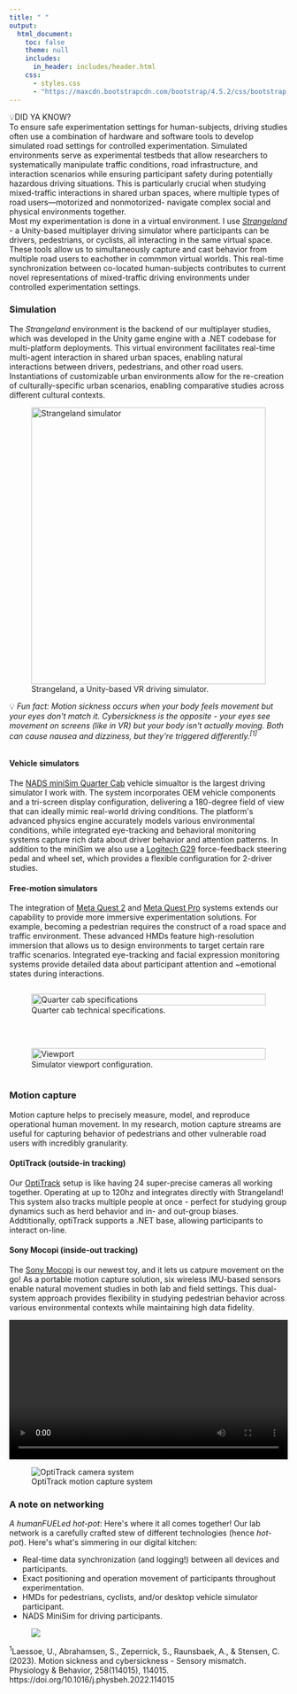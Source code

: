 ```yaml
---
title: " "
output:
  html_document:
    toc: false
    theme: null
    includes:
      in_header: includes/header.html
    css:
      - styles.css
      - "https://maxcdn.bootstrapcdn.com/bootstrap/4.5.2/css/bootstrap.min.css"
---
```


```{=html}
<div class="main-wrapper">
  <div class="content-wrapper">
    <!-- Introduction -->
    <section class="lab-section">
      <div class="intro-box">
        <div class="intro-box-title">
          <span class="emoji">💡</span>DID YA KNOW?
        </div>
        <div class="intro-box-content" style="--n:89;">
          To ensure safe experimentation settings for human-subjects, driving studies often use a combination of hardware and software tools to develop simulated road settings for controlled experimentation. Simulated environments serve as experimental testbeds that allow researchers to systematically manipulate traffic conditions, road infrastructure, and interaction scenarios while ensuring participant safety during potentially hazardous driving situations. This is particularly crucial when studying mixed-traffic interactions in shared urban spaces, where multiple types of road users—motorized and nonmotorized- navigate complex social and physical environments together.</div>
      </div>

    <div class="overview-text">
      Most my experimentation is done in a virtual environment. I use <a href="https://github.com/FAR-Lab/CrossCulturalDriving"><em>Strangeland</em></a> - a Unity-based multiplayer driving simulator where participants can be drivers, pedestrians, or cyclists, all interacting in the same virtual space. These tools allow us to simultaneously capture and cast behavior from multiple road users to eachother in commmon virtual worlds. This real-time synchronization between co-located human-subjects contributes to current novel representations of mixed-traffic driving environments under controlled experimentation settings.
    </div>
    </section>

    <!-- Simulators Section -->
    <section class="lab-section">
      <!-- First row: Simulation Environment with Strangeland image -->
      <div class="two-column-layout">
        <div class="content-column">
          <h3>Simulation</h3>
          <p>The <em>Strangeland</em> environment is the backend of our multiplayer studies, which was developed in the Unity game engine with a .NET codebase for multi-platform deployments. This virtual environment facilitates real-time multi-agent interaction in shared urban spaces, enabling natural interactions between drivers, pedestrians, and other road users. Instantiations of customizable urban environments allow for the re-creation of culturally-specific urban scenarios, enabling comparative studies across different cultural contexts.</p>
        </div>
        <div class="image-column">
          <figure>
            <img src="images/minisim-stock.jpeg" alt="Strangeland simulator" style="width: 100%; height: auto; max-height: 500px; object-fit: contain;">
            <figcaption class="image-caption">Strangeland, a Unity-based VR driving simulator.</figcaption>
          </figure>
        </div>
      </div>
      <div class="fun-note">︎💡<em> Fun fact: Motion sickness occurs when your body feels movement but your eyes don't match it. Cybersickness is the opposite - your eyes see movement on screens (like in VR) but your body isn't actually moving. Both can cause nausea and dizziness, but they're triggered differently.<sup>[1]</sup></em>
      </div>
      <!-- Second row: Vehicle and Free-motion simulators with stacked images -->
      <div class="two-column-layout" style="margin-top: 2rem;">
        <div class="content-column">
          <h4 id="veh-sim-header">Vehicle simulators</h4>
          <p>The <a href="https://dsri.uiowa.edu/minisim"> NADS miniSim Quarter Cab</a> vehicle simualtor is the largest driving simulator I work with. The system incorporates OEM vehicle components and a tri-screen display configuration, delivering a 180-degree field of view that can ideally mimic real-world driving conditions. The platform's advanced physics engine accurately models various environmental conditions, while integrated eye-tracking and behavioral monitoring systems capture rich data about driver behavior and attention patterns. In addition to the miniSim we also use a <a href="https://www.logitechg.com/en-us/products/driving/driving-force-racing-wheel.html?srsltid=AfmBOoryEslRt19bCjdeIB_mZbhCj2-IXkjB7EHYvGlUei3H0D2yZ7et"> Logitech G29</a> <em></em> force-feedback steering pedal and wheel set, which provides a flexible configuration for 2-driver studies.</p>
    
          <h4 id="free-sim-header">Free-motion simulators</h4>
          <p>The integration of <a href="https://www.meta.com/quest/products/quest-2/?srsltid=AfmBOoouxT45H6qu0Ke8vjGBRk9JPxnHfb89alTFlnZJIBIDoSqmn3Bx"> Meta Quest 2</a> and <a href="https://www.meta.com/quest/quest-pro/"> Meta Quest Pro</a> systems extends our capability to provide more immersive experimentation solutions. For example, becoming a pedestrian requires the construct of a road space and traffic environment. These advanced HMDs feature high-resolution immersion that allows us to design environments to target certain rare traffic scenarios. Integrated eye-tracking and facial expression monitoring systems provide detailed data about participant attention and ~emotional states during interactions.</p>
        </div>
        
        <div class="image-column">
          <div style="display: flex; flex-direction: column; gap: 2rem;">
            <figure>
              <img src="images/quarter-cab-specs.png" alt="Quarter cab specifications" style="width: 100%; height: auto; max-height: 500px; object-fit: contain;">
              <figcaption class="image-caption">Quarter cab technical specifications.</figcaption>
            </figure>
            <figure>
              <img src="images/viewport.png" alt="Viewport" style="width: 100%; height: auto; max-height: 500px; object-fit: contain;">
              <figcaption class="image-caption">Simulator viewport configuration.</figcaption>
            </figure>
          </div>
        </div>
      </div>
    </section>

    <!-- Motion Capture Section -->
    <section class="lab-section">
      <div class="two-column-layout">
        <div class="content-column">
          <h3 id="mocap-header"> Motion capture</h3>
          <p>Motion capture helps to precisely measure, model, and reproduce operational human movement. In my research, motion capture streams are useful for capturing behavior of pedestrians and other vulnerable road users with incredibly granularity.</p>

          <h4>OptiTrack (outside-in tracking)</h4>
          <p>Our <a href="https://optitrack.com/">OptiTrack</a> setup is like having 24 super-precise cameras all working together. Operating at up to 120hz and integrates directly with Strangeland! This system also tracks multiple people at once - perfect for studying group dynamics such as herd behavior and in- and out-group biases. Addtitionally, optiTrack supports a .NET base, allowing participants to interact on-line.</p>

          <h4>Sony Mocopi (inside-out tracking)</h4>
          <p>The <a href="https://www.sony.net/Products/mocopi-dev/en/documents/Home/Aboutmocopi.html">Sony Mocopi</a> is our newest toy, and it lets us catpure movement on the go! As a portable motion capture solution, six wireless IMU-based sensors enable natural movement studies in both lab and field settings. This dual-system approach provides flexibility in studying pedestrian behavior across various environmental contexts while maintaining high data fidelity.</p>
        </div>

        <!-- Motion Capture Images Gallery -->
        <div class="image-column">
          <div class="stacked-images">
            <figure style="margin: 0;">
              <video 
                controls
                style="width: 100%; height: auto; max-height: 500px; object-fit: contain;"
              >
                <source src="videos/highschooler-blend.mp4" type="video/mp4">
                Your browser does not support the video tag.
              </video>
              <figcaption style="text-align: center; margin-top: 10px; font-size: 0.9rem; color: #666; font-style: italic;"></figcaption>
            </figure>
            <figure class="image-item">
              <img src="images/optitrack.jpeg" alt="OptiTrack camera system">
              <figcaption class="image-caption">OptiTrack motion capture system</figcaption>
            </figure>
          </div>
        </div>
      </div>
    </section>

    <!-- Networking Section -->
    <section class="lab-section">
      <div class="two-column-layout">
        <div class="content-column">
          <h3 id="network"> A note on networking</h3>
          <p><em>A humanFUELed hot-pot</em>: Here's where it all comes together! Our lab network is a carefully crafted stew of different technologies (hence <em>hot-pot</em>). Here's what's simmering in our digital kitchen:</p>
          <ul>
            <li>Real-time data synchronization (and logging!) between all devices and participants.</li>
            <li>Exact positioning and operation movement of participants throughout experimentation.</li>
            <li>HMDs for pedestrians, cyclists, and/or desktop vehicle simulator participant.</li>
            <li>NADS MiniSim for driving participants.</li>
          </ul>
        </div>
        <div class="image-column">
          <div class="sticky-images">
            <figure class="image-item">
              <figcaption class="image-caption"></figcaption>
              <img src="images/hotpot-network.png" alt=" ">
            </figure>
          </div>
        </div>
      </div>
    </section>
    <div class="footnotes">
      <p><sup>1</sup>Laessoe, U., Abrahamsen, S., Zepernick, S., Raunsbaek, A., & Stensen, C. (2023). Motion sickness and cybersickness - Sensory mismatch. Physiology & Behavior, 258(114015), 114015. https://doi.org/10.1016/j.physbeh.2022.114015
</p>
    </div>
  </div>
</div>



<script type="text/javascript">
document.addEventListener('DOMContentLoaded', () => {
  // Animation initialization
  if (!sessionStorage.getItem('animationPlayed')) {
    const introBox = document.querySelector('.intro-box');
    introBox.classList.add('animate');
    sessionStorage.setItem('animationPlayed', 'true');
  }

  // Image Gallery class
  class ImageGallery {
    constructor(container) {
      // Your existing ImageGallery code
      this.gallery = container;
      this.figures = this.gallery.querySelectorAll('figure');
      this.nav = this.gallery.nextElementSibling;
      this.dots = this.nav.querySelectorAll('.gallery-dot');
      this.currentIndex = 0;
      
      this.showImage(0);
      this.setupEventListeners();
    }
    
    // Rest of your ImageGallery class methods
    showImage(index) {
      if (index < 0 || index >= this.figures.length) return;
      
      this.figures.forEach(fig => {
        fig.style.display = 'none';
        fig.classList.remove('active');
      });
      
      this.figures[index].style.display = 'block';
      this.figures[index].classList.add('active');
      
      this.dots.forEach(dot => dot.classList.remove('active'));
      if (this.dots[index]) {
        this.dots[index].classList.add('active');
      }
      
      this.currentIndex = index;
    }
    
    setupEventListeners() {
      this.dots.forEach((dot, index) => {
        dot.addEventListener('click', () => this.showImage(index));
      });
      
      let touchStartX = 0;
      let touchEndX = 0;
      
      this.gallery.addEventListener('touchstart', (e) => {
        touchStartX = e.touches[0].clientX;
      }, { passive: true });
      
      this.gallery.addEventListener('touchend', (e) => {
        touchEndX = e.changedTouches[0].clientX;
        const swipeDistance = touchStartX - touchEndX;
        const swipeThreshold = 50;
        
        if (Math.abs(swipeDistance) > swipeThreshold) {
          if (swipeDistance > 0 && this.currentIndex < this.figures.length - 1) {
            this.showImage(this.currentIndex + 1);
          } else if (swipeDistance < 0 && this.currentIndex > 0) {
            this.showImage(this.currentIndex - 1);
          }
        }
      }, { passive: true });
    }
  }

  // Initialize galleries
  const galleries = document.querySelectorAll('.gallery-images');
  galleries.forEach(gallery => {
    new ImageGallery(gallery);
  });
});
</script>
```
